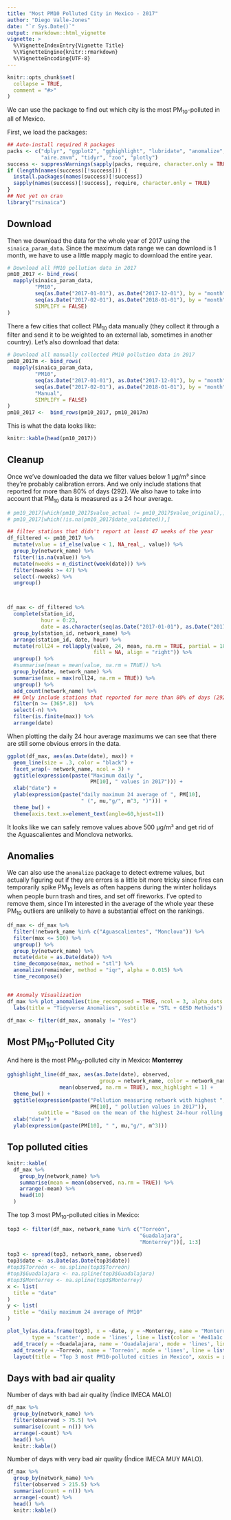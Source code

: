 ```yaml
---
title: "Most PM10 Polluted City in Mexico - 2017"
author: "Diego Valle-Jones"
date: "`r Sys.Date()`"
output: rmarkdown::html_vignette
vignette: >
  %\VignetteIndexEntry{Vignette Title}
  %\VignetteEngine{knitr::rmarkdown}
  %\VignetteEncoding{UTF-8}
---
```


```r
knitr::opts_chunk$set(
  collapse = TRUE,
  comment = "#>"
)
```

We can use the package to find out which city is the most PM<sub>10</sub>-polluted in all of Mexico.

First, we load the packages:

```r
## Auto-install required R packages
packs <- c("dplyr", "ggplot2", "gghighlight", "lubridate", "anomalize", 
           "aire.zmvm", "tidyr", "zoo", "plotly")
success <- suppressWarnings(sapply(packs, require, character.only = TRUE))
if (length(names(success)[!success])) {
  install.packages(names(success)[!success])
  sapply(names(success)[!success], require, character.only = TRUE)
}
## Not yet on cran
library("rsinaica")
```

## Download

Then we download the data for the whole year of 2017 using the `sinaica_param_data`. Since the maximum data range we can download is 1 month, we have to use a little mapply magic to download the entire year.

```r
# Download all PM10 pollution data in 2017
pm10_2017 <- bind_rows(
  mapply(sinaica_param_data,
         "PM10",
         seq(as.Date("2017-01-01"), as.Date("2017-12-01"), by = "month"),
         seq(as.Date("2017-02-01"), as.Date("2018-01-01"), by = "month") - 1,
         SIMPLIFY = FALSE)
)
```

There a few cities that collect PM<sub>10</sub> data manually (they collect it through a filter and send it to be weighted to an external lab, sometimes in another country). Let's also download that data:

```r
# Download all manually collected PM10 pollution data in 2017
pm10_2017m <- bind_rows(
  mapply(sinaica_param_data,
         "PM10",
         seq(as.Date("2017-01-01"), as.Date("2017-12-01"), by = "month"),
         seq(as.Date("2017-02-01"), as.Date("2018-01-01"), by = "month") - 1,
         "Manual",
         SIMPLIFY = FALSE)
)
pm10_2017 <-  bind_rows(pm10_2017, pm10_2017m)       
```

This is what the data looks like:

```r
knitr::kable(head(pm10_2017))
```

## Cleanup

Once we've downloaded the data we filter values below 1 µg/m³ since they're probably calibration errors. And we only include stations that reported for more than 80% of days (292). We also have to take into account that PM<sub>10</sub> data is measured as a 24 hour average.

```r
# pm10_2017[which(pm10_2017$value_actual != pm10_2017$value_original),]
# pm10_2017[which(!is.na(pm10_2017$date_validated)),]

## filter stations that didn't report at least 47 weeks of the year
df_filtered <- pm10_2017 %>%
  mutate(value = if_else(value < 1, NA_real_, value)) %>%
  group_by(network_name) %>%
  filter(!is.na(value)) %>%
  mutate(nweeks = n_distinct(week(date))) %>%
  filter(nweeks >= 47) %>%
  select(-nweeks) %>%
  ungroup()



df_max <- df_filtered %>%
  complete(station_id,
           hour = 0:23,
           date = as.character(seq(as.Date("2017-01-01"), as.Date("2017-12-31"), by = "day"))) %>%
  group_by(station_id, network_name) %>%
  arrange(station_id, date, hour) %>%
  mutate(roll24 = rollapply(value, 24, mean, na.rm = TRUE, partial = 18, 
                            fill = NA, align = "right")) %>%
  ungroup() %>%
  #summarise(mean = mean(value, na.rm = TRUE)) %>%
  group_by(date, network_name) %>%
  summarise(max = max(roll24, na.rm = TRUE)) %>%
  ungroup() %>%
  add_count(network_name) %>%
  ## Only include stations that reported for more than 80% of days (292)
  filter(n >= (365*.8))  %>%
  select(-n) %>%
  filter(is.finite(max)) %>%
  arrange(date)
```

When plotting the daily 24 hour average maximums we can see that there are still some obvious errors in the data.

```r
ggplot(df_max, aes(as.Date(date), max)) +
  geom_line(size = .3, color = "black") +
  facet_wrap(~ network_name, ncol = 3) +
  ggtitle(expression(paste("Maximum daily ", 
                           PM[10], " values in 2017"))) +
  xlab("date") +
  ylab(expression(paste("daily maximum 24 average of ", PM[10], 
                        " (", mu,"g/", m^3, ")"))) +
  theme_bw() +
  theme(axis.text.x=element_text(angle=60,hjust=1))
```

It looks like we can safely remove values above 500 µg/m³ and get rid of the Aguascalientes and Monclova networks. 

## Anomalies

We can also use the `anomalize` package to detect extreme values, but actually figuring out if they are errors is a little bit more tricky since fires can temporarily spike PM<sub>10</sub> levels as often happens during the winter holidays when people burn trash and tires, and set off fireworks. I've opted to remove them, since I'm interested in the average of the whole year these PM<sub>10</sub> outliers are unlikely to have a substantial effect on the rankings.

```r
df_max <- df_max %>%
  filter(!network_name %in% c("Aguascalientes", "Monclova")) %>%
  filter(max <= 500) %>%
  ungroup() %>%
  group_by(network_name) %>%
  mutate(date = as.Date(date)) %>%
  time_decompose(max, method = "stl") %>%
  anomalize(remainder, method = "iqr", alpha = 0.015) %>%
  time_recompose()


## Anomaly Visualization
df_max %>% plot_anomalies(time_recomposed = TRUE, ncol = 3, alpha_dots = 0.25) +
  labs(title = "Tidyverse Anomalies", subtitle = "STL + GESD Methods") 

df_max <- filter(df_max, anomaly != "Yes")
```


## Most PM<sub>10</sub>-Polluted City

And here is the most PM<sub>10</sub>-polluted city in Mexico: <b>Monterrey</b>

```r
gghighlight_line(df_max, aes(as.Date(date), observed, 
                              group = network_name, color = network_name),
                 mean(observed, na.rm = TRUE), max_highlight = 1) +
  theme_bw() +
  ggtitle(expression(paste("Pollution measuring network with highest ", 
                           PM[10], " pollution values in 2017")),
          subtitle = "Based on the mean of the highest 24-hour rolling average daily maximums. Source: SINAICA") +
  xlab("date") +
  ylab(expression(paste(PM[10], " ", mu,"g/", m^3)))
```

## Top polluted cities

```r
knitr::kable(
  df_max %>%
    group_by(network_name) %>%
    summarise(mean = mean(observed, na.rm = TRUE)) %>%
    arrange(-mean) %>%
    head(10)
  )
```

The top 3 most PM<sub>10</sub>-polluted cities in Mexico:

```r
top3 <- filter(df_max, network_name %in% c("Torreón",
                                           "Guadalajara",
                                           "Monterrey"))[, 1:3]

top3 <- spread(top3, network_name, observed)
top3$date <- as.Date(as.Date(top3$date))
#top3$Torreón <- na.spline(top3$Torreón)
#top3$Guadalajara <- na.spline(top3$Guadalajara)
#top3$Monterrey <- na.spline(top3$Monterrey)
x <- list(
  title = "date"
)
y <- list(
  title = "daily maximum 24 average of PM10"
)

plot_ly(as.data.frame(top3), x = ~date, y = ~Monterrey, name = "Monterrey" ,
        type = 'scatter', mode = 'lines', line = list(color = '#e41a1c'), width = .5) %>%
  add_trace(y = ~Guadalajara, name = 'Guadalajara', mode = 'lines', line = list(color = '#377eb8'), width = .5) %>%
  add_trace(y = ~Torreón, name = 'Torreón', mode = 'lines', line = list(color = '#4daf4a'), width = .5) %>%
  layout(title = "Top 3 most PM10-polluted cities in Mexico", xaxis = x, yaxis = y)
```

## Days with bad air quality

Number of days with bad air quality (Índice IMECA MALO)

```r
df_max %>%
  group_by(network_name) %>%
  filter(observed > 75.5) %>%
  summarise(count = n()) %>%
  arrange(-count) %>%
  head() %>%
  knitr::kable()
```

Number of days with very bad air quality (Índice IMECA MUY MALO). 

```r
df_max %>%
  group_by(network_name) %>%
  filter(observed > 215.5) %>%
  summarise(count = n()) %>%
  arrange(-count) %>%
  head() %>%
  knitr::kable()

```
